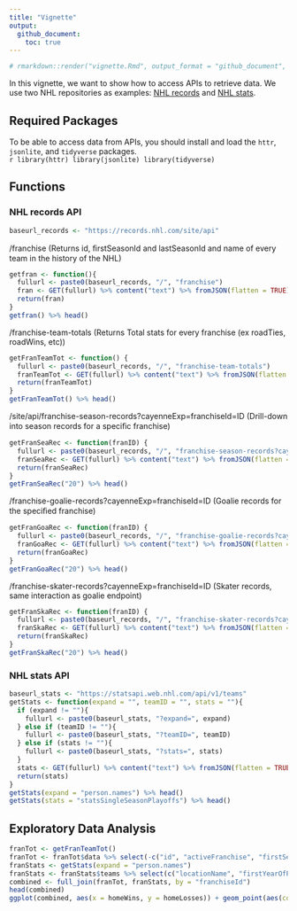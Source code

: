 ```yaml
---
title: "Vignette"
output: 
  github_document: 
    toc: true
---
```


```r
# rmarkdown::render("vignette.Rmd", output_format = "github_document", output_file = "README.md")
```
In this vignette, we want to show how to access APIs to retrieve data. We use two NHL repositories as examples: [NHL records](https://gitlab.com/dword4/nhlapi/-/tree/master) and [NHL stats](https://gitlab.com/dword4/nhlapi/-/blob/master/stats-api.md).  

## Required Packages  

To be able to access data from APIs, you should install and load the `httr`, `jsonlite`, and `tidyverse` packages.  
    ```r
library(httr)
library(jsonlite)
library(tidyverse)
```

## Functions  

### NHL records API
```r
baseurl_records <- "https://records.nhl.com/site/api"
```
/franchise (Returns id, ﬁrstSeasonId and lastSeasonId and name of every team in the history
of the NHL)  

```r
getfran <- function(){
  fullurl <- paste0(baseurl_records, "/", "franchise")
  fran <- GET(fullurl) %>% content("text") %>% fromJSON(flatten = TRUE)
  return(fran)
}
getfran() %>% head()
```
/franchise-team-totals (Returns Total stats for every franchise (ex roadTies, roadWins, etc))  
```r
getFranTeamTot <- function() {
  fullurl <- paste0(baseurl_records, "/", "franchise-team-totals")
  franTeamTot <- GET(fullurl) %>% content("text") %>% fromJSON(flatten = TRUE)
  return(franTeamTot)
}
getFranTeamTot() %>% head()
```
/site/api/franchise-season-records?cayenneExp=franchiseId=ID (Drill-down into season
records for a speciﬁc franchise)  
```r
getFranSeaRec <- function(franID) {
  fullurl <- paste0(baseurl_records, "/", "franchise-season-records?cayenneExp=franchiseId=", franID)
  franSeaRec <- GET(fullurl) %>% content("text") %>% fromJSON(flatten = TRUE)
  return(franSeaRec)
}
getFranSeaRec("20") %>% head()
```
/franchise-goalie-records?cayenneExp=franchiseId=ID (Goalie records for the speciﬁed
franchise)  
```r
getFranGoaRec <- function(franID) {
  fullurl <- paste0(baseurl_records, "/", "franchise-goalie-records?cayenneExp=franchiseId=", franID)
  franGoaRec <- GET(fullurl) %>% content("text") %>% fromJSON(flatten = TRUE)
  return(franGoaRec)
}
getFranGoaRec("20") %>% head()
```
/franchise-skater-records?cayenneExp=franchiseId=ID (Skater records, same interaction as
goalie endpoint)  
```r
getFranSkaRec <- function(franID) {
  fullurl <- paste0(baseurl_records, "/", "franchise-skater-records?cayenneExp=franchiseId=", franID)
  franSkaRec <- GET(fullurl) %>% content("text") %>% fromJSON(flatten = TRUE)
  return(franSkaRec)
}
getFranSkaRec("20") %>% head()
```

### NHL stats API  


```r
baseurl_stats <- "https://statsapi.web.nhl.com/api/v1/teams"
getStats <- function(expand = "", teamID = "", stats = ""){
  if (expand != ""){
    fullurl <- paste0(baseurl_stats, "?expand=", expand)
  } else if (teamID != ""){
    fullurl <- paste0(baseurl_stats, "?teamID=", teamID)
  } else if (stats != ""){
    fullurl <- paste0(baseurl_stats, "?stats=", stats)
  }
  stats <- GET(fullurl) %>% content("text") %>% fromJSON(flatten = TRUE)
  return(stats)
}
getStats(expand = "person.names") %>% head()
getStats(stats = "statsSingleSeasonPlayoffs") %>% head()

```


## Exploratory Data Analysis  

```r
franTot <- getFranTeamTot()
franTot <- franTot$data %>% select(-c("id", "activeFranchise", "firstSeasonId", "gameTypeId", "lastSeasonId"))
franStats <- getStats(expand = "person.names") 
franStats <- franStats$teams %>% select(c("locationName", "firstYearOfPlay", "franchiseId", "venue.city", "venue.timeZone.id", "venue.timeZone.tz", "division.name", "conference.name"))
combined <- full_join(franTot, franStats, by = "franchiseId") 
head(combined)
ggplot(combined, aes(x = homeWins, y = homeLosses)) + geom_point(aes(color = division.name))
```

